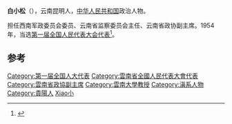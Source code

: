 '''白小松'''（{{bd|1893年||1959年}}），云南昆明人，[[中华人民共和国|中华人民共和国]]政治人物。

担任西南军政委员会委员、云南省监察委员会主任、云南省政协副主席。1954年，当选[[第一届全国人民代表大会代表名单|第一届全国人民代表大会代表]]<ref>{{cite book|author=全国人民代表大会常务委员会办公厅|title=中华人民共和国第一届全国人民代表大会代表名单|year=1955年|publisher=全国人民代表大会常务委员会办公厅|url=http://book.ucdrs.superlib.net/views/specific/2929/bookDetail.jsp?dxNumber=000005772167&d=546843D0AE2464CD1C95896344A85614&fenlei=04070402|access-date=2015-01-28|archive-date=2019-01-24|archive-url=https://web.archive.org/web/20190124105450/http://book.ucdrs.superlib.net/views/specific/2929/bookDetail.jsp?dxNumber=000005772167&d=546843D0AE2464CD1C95896344A85614&fenlei=04070402|dead-url=no}}</ref>。

==参考==
{{reflist}}
{{中国政治人物小作品}}
{{DEFAULTSORT:Bai白}}
[[Category:第一届全国人大代表|Category:第一届全国人大代表]]
[[Category:雲南省全國人民代表大會代表|Category:雲南省全國人民代表大會代表]]
[[Category:雲南省政協副主席|Category:雲南省政協副主席]]
[[Category:雲南大學教授|Category:雲南大學教授]]
[[Category:滇系人物|Category:滇系人物]]
[[Category:貴陽人|Category:貴陽人]]
[[Category:白姓|Xiao小]]